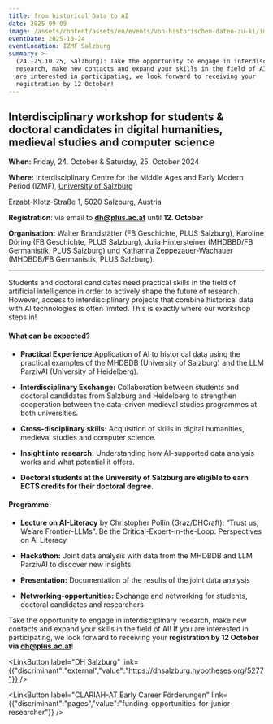 ```yaml
---
title: from historical Data to AI
date: 2025-09-09
image: /assets/content/assets/en/events/von-historischen-daten-zu-ki/image.png
eventDate: 2025-10-24
eventLocation: IZMF Salzburg
summary: >-
  (24.-25.10.25, Salzburg): Take the opportunity to engage in interdisciplinary
  research, make new contacts and expand your skills in the field of AI! If you
  are interested in participating, we look forward to receiving your
  registration by 12 October!
---
```

## Interdisciplinary workshop for students & doctoral candidates in digital humanities, medieval studies and computer science

**When:** Friday, 24. October & Saturday, 25. October 2024

**Where:** Interdisciplinary Centre for the Middle Ages and Early Modern Period (IZMF), [University of Salzburg](/consortium/university-of-salzburg/)

Erzabt-Klotz-Straße 1, 5020 Salzburg, Austria

**Registration**: via email to [**dh@plus.ac.at**](mailto:dh@plus.ac.at) until **12. October**

**Organisation:** Walter Brandstätter (FB Geschichte, PLUS Salzburg), Karoline Döring (FB Geschichte, PLUS Salzburg), Julia Hintersteiner (MHDBBD/FB Germanistik, PLUS Salzburg) und Katharina Zeppezauer-Wachauer (MHDBDB/FB Germanistik, PLUS Salzburg). 

---

Students and doctoral candidates need practical skills in the field of artificial intelligence in order to actively shape the future of research. However, access to interdisciplinary projects that combine historical data with AI technologies is often limited. This is exactly where our workshop steps in!

#### What can be expected?  

* **Practical Experience:**&#x41;pplication of AI to historical data using the practical examples of the MHDBDB (University of Salzburg) and the LLM ParzivAI (University of Heidelberg).

- **Interdisciplinary Exchange:** Collaboration between students and doctoral candidates from Salzburg and Heidelberg to strengthen cooperation between the data-driven medieval studies programmes at both universities.

* **Cross-disciplinary skills:** Acquisition of skills in digital humanities, medieval studies and computer science.

- **Insight into research:** Understanding how AI-supported data analysis works and what potential it offers.

* **Doctoral students at the University of Salzburg are eligible to earn ECTS credits for their doctoral degree.**

#### Programme:  

* **Lecture on AI-Literacy** by Christopher Pollin (Graz/DHCraft): “Trust us, We’are Frontier-LLMs”. Be the Critical-Expert-in-the-Loop: Perspectives on AI Literacy

- **Hackathon:** Joint data analysis with data from the MHDBDB and LLM ParzivAI to discover new insights 

* **Presentation:** Documentation of the results of the joint data analysis  

- **Networking-opportunities:** Exchange and networking for students, doctoral candidates and researchers

Take the opportunity to engage in interdisciplinary research, make new contacts and expand your skills in the field of AI! If you are interested in participating, we look forward to receiving your **registration by 12 October via [dh@plus.ac.at](mailto:dh@plus.ac.at)**!

<LinkButton label="DH Salzburg" link={{"discriminant":"external","value":"https://dhsalzburg.hypotheses.org/5277"}} />

<LinkButton label="CLARIAH-AT Early Career Förderungen" link={{"discriminant":"pages","value":"funding-opportunities-for-junior-researcher"}} />
